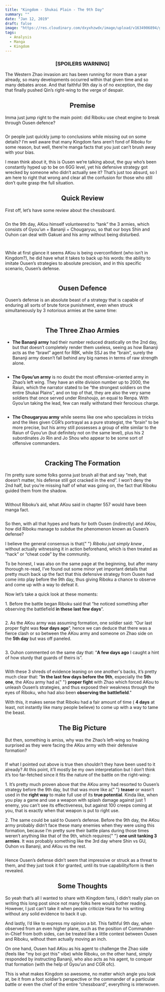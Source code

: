 ```yaml
---
title: "Kingdom - Shukai Plain - The 9th Day"
summary: ""
date: "Jan 12, 2019"
draft: false
image: "https://res.cloudinary.com/dxyxhzwdx/image/upload/v1634906894/gaftonosh/2021/10/3Yb9VFP.webp"
tags:
  - Analysis
  - Manga
  - Kingdom
---
```


<div className="richtext pb-8">
  <center>
    <h3>
      <b>[SPOILERS WARNING]</b>
    </h3>
  </center>
  <p>
    The Western Zhao invasion arc has been running for more than a year already,
    so many developments occurred within that given time and so many debates
    arose. And that faithful 9th day is of no exception, the day that finally
    pushed Qin’s right-wing to the verge of despair.
  </p>
  <center>
    <h2>
      <b>Premise</b>
    </h2>
  </center>
  <p>
    Imma just jump right to the main point: did Riboku use cheat engine to break
    through Ousen defence?
  </p>
  <figure className="kg-card kg-image-card">
    <img
      src="http://testghost.mo.cloudinary.net/image/upload/q_80/v1/gaftonosh/2021/10/image-7.webp"
      alt=""
      height={310}
      loading="lazy"
      width={636}
      className="kg-image hoverZoomLink"
    />
  </figure>
  <p>
    Or people just quickly jump to conclusions while missing out on some
    details? I’m well aware that many Kingdom fans aren’t fond of Riboku for
    some reason, but well, there’re manga facts that you just can’t brush away
    with your bias.
  </p>
  <p>
    I mean think about it, this is Ousen we’re talking about, the guy who’s been
    constantly hyped up to be on 6GG level, yet his defensive strategy got
    wrecked by someone who didn’t actually see it? That’s just too absurd, so I
    am here to right that wrong and clear all the confusion for those who still
    don’t quite grasp the full situation.
  </p>
  <center>
    <h2>
      <b>Quick Review</b>
    </h2>
  </center>
  <p>First off, let’s have some review about the chessboard.</p>
  <figure className="kg-card kg-image-card">
    <img
      src="http://testghost.mo.cloudinary.net/image/upload/q_80/v1/gaftonosh/2021/10/image-8.webp"
      alt=""
      height={545}
      loading="lazy"
      width={362}
      className="kg-image hoverZoomLink"
    />
  </figure>
  <p>
    On the 9th day, AKou himself volunteered to “tank” the 3 armies, which
    consists of Gyou’un + Bananji + Chougaryuu, so that our boys Shin and Ouhon
    can deal with Gakuei and his army without being disturbed.
  </p>
  <figure className="kg-card kg-image-card">
    <img
      src="http://testghost.mo.cloudinary.net/image/upload/q_80/v1/gaftonosh/2021/10/image-9.webp"
      alt=""
      height={302}
      loading="lazy"
      width={630}
      className="kg-image hoverZoomLink"
    />
  </figure>
  <figure className="kg-card kg-image-card">
    <img
      src="http://testghost.mo.cloudinary.net/image/upload/q_80/v1/gaftonosh/2021/10/image-10.webp"
      alt=""
      height={178}
      loading="lazy"
      width={630}
      className="kg-image hoverZoomLink"
    />
  </figure>
  <p>
    While at first glance it seems AKou is being overconfident (who isn’t in
    Kingdom?), he did have what it takes to back up his words: the ability to
    imitate Ousen’s strategies to absolute precision, and in this specific
    scenario, Ousen’s defense.
  </p>
  <figure className="kg-card kg-image-card">
    <img
      src="http://testghost.mo.cloudinary.net/image/upload/q_80/v1/gaftonosh/2021/10/image-11.webp"
      alt=""
      height={513}
      loading="lazy"
      width={414}
      className="kg-image hoverZoomLink"
    />
  </figure>
  <center>
    <h2>
      <b>Ousen Defence</b>
    </h2>
  </center>
  <p>
    Ousen’s defense is an absolute beast of a strategy that is capable of
    enduring all sorts of brute force punishment, even when struck
    simultaneously by 3 notorious armies at the same time:
  </p>
  <figure className="kg-card kg-width-wide kg-gallery-card">
    <div className="kg-gallery-container">
      <div className="kg-gallery-row">
        <div className="kg-gallery-image">
          <img
            src="http://testghost.mo.cloudinary.net/image/upload/q_80/v1/gaftonosh/2021/10/image-12-2.webp"
            alt=""
            height={497}
            loading="lazy"
            width={641}
            className="hoverZoomLink"
          />
        </div>
        <div className="kg-gallery-image">
          <img
            src="http://testghost.mo.cloudinary.net/image/upload/q_80/v1/gaftonosh/2021/10/image-13-2.webp"
            alt=""
            height={466}
            loading="lazy"
            width={679}
            className="hoverZoomLink"
          />
        </div>
      </div>
    </div>
  </figure>
  <center>
    <h2>
      <b>The Three Zhao Armies</b>
    </h2>
  </center>
  <ul>
    <li>
      <strong>The Bananji army</strong> had their number reduced drastically on
      the 2nd day, but that doesn’t completely render them useless, seeing as
      how Bananji acts as the “brawl” agent for RBK, while SSJ as the “brain”,
      surely the Bananji army doesn’t fall behind any big names in terms of raw
      strength alone.
    </li>
  </ul>
  <figure className="kg-card kg-image-card kg-width-wide">
    <img
      src="http://testghost.mo.cloudinary.net/image/upload/q_80/v1/gaftonosh/2021/10/Kingdom_v51_c557_178--2-.webp"
      alt=""
      height={544}
      loading="lazy"
      width={842}
      className="kg-image hoverZoomLink"
    />
  </figure>
  <ul>
    <li>
      <strong>The Gyou’un army</strong> is no doubt the most offensive-oriented
      army in Zhao’s left wing. They have an elite division number up to 2000,
      the Raiun, which the narrator stated to be “the strongest soldiers on the
      entire Shukai Plains”, and on top of that, they are also the very same
      soldiers that once served under Rinshoujo, an equal to Renpa. With Gyou’un
      taking the lead, few can really withstand their ferocious charge.
    </li>
  </ul>
  <figure className="kg-card kg-width-wide kg-gallery-card">
    <div className="kg-gallery-container">
      <div className="kg-gallery-row">
        <div className="kg-gallery-image">
          <img
            src="http://testghost.mo.cloudinary.net/image/upload/q_80/v1/gaftonosh/2021/10/kkd1.webp"
            alt=""
            height={766}
            loading="lazy"
            width={869}
            className="hoverZoomLink"
          />
        </div>
        <div className="kg-gallery-image">
          <img
            src="http://testghost.mo.cloudinary.net/image/upload/q_80/v1/gaftonosh/2021/10/kd2.webp"
            alt=""
            height={557}
            loading="lazy"
            width={633}
            className="hoverZoomLink"
          />
        </div>
      </div>
    </div>
  </figure>
  <ul>
    <li>
      <strong>The Chougaryuu army</strong> while seems like one who specializes
      in tricks and the likes given CGR’s portrayal as a pure strategist, the
      “brain” to be more precise, but his army still possesses a group of elite
      similar to the Raiun of Gyou’un (but definitely not on the same level),
      plus his 2 subordinates Jo Rin and Jo Shou who appear to be some sort of
      offensive commanders.
    </li>
  </ul>
  <figure className="kg-card kg-width-wide kg-gallery-card">
    <div className="kg-gallery-container">
      <div className="kg-gallery-row">
        <div className="kg-gallery-image">
          <img
            src="http://testghost.mo.cloudinary.net/image/upload/q_80/v1/gaftonosh/2021/10/kd3.webp"
            alt=""
            height={330}
            loading="lazy"
            width={383}
            className="hoverZoomLink"
          />
        </div>
        <div className="kg-gallery-image">
          <img
            src="http://testghost.mo.cloudinary.net/image/upload/q_80/v1/gaftonosh/2021/10/kd4.webp"
            alt=""
            height={339}
            loading="lazy"
            width={590}
            className="hoverZoomLink"
          />
        </div>
      </div>
    </div>
  </figure>
  <center>
    <h2>
      <b>Cracking The Formation</b>
    </h2>
  </center>
  <p>
    I’m pretty sure some folks gonna just brush all that and say “meh, that
    doesn’t matter, his defense still got cracked in the end”. I won’t deny the
    2nd half, but you’re missing half of what was going on, the fact that Riboku
    guided them from the shadow.
  </p>
  <figure className="kg-card kg-image-card">
    <img
      src="http://testghost.mo.cloudinary.net/image/upload/q_80/v1/gaftonosh/2021/10/image-14.webp"
      alt=""
      height={915}
      loading="lazy"
      width={611}
      className="kg-image hoverZoomLink"
    />
  </figure>
  <p>
    Without Riboku’s aid, what AKou said in chapter 557 would have been manga
    fact.
  </p>
  <figure className="kg-card kg-image-card">
    <img
      src="http://testghost.mo.cloudinary.net/image/upload/q_80/v1/gaftonosh/2021/10/image-15.webp"
      alt=""
      height={569}
      loading="lazy"
      width={664}
      className="kg-image hoverZoomLink"
    />
  </figure>
  <p>
    So then, with all that hypes and feats for both Ousen (indirectly) and AKou,
    how did Riboku manage to subdue the phenomenon known as Ousen’s defense?
  </p>
  <p>
    I believe the general consensus is that{" "}
    <em>
      <em>Riboku just simply knew</em>
    </em>
    , without actually witnessing it in action beforehand, which is then treated
    as “hack” or “cheat code” by the community.
  </p>
  <p>
    To be honest, I was also on the same page at the beginning, but after many
    thorough re-read, I’ve found out some minor yet important details that
    pretty much back up the fact that this defensive strategy from Ousen had
    come into play before the 9th day, thus giving Riboku a chance to observe
    and come up with a way to defeat it.
  </p>
  <p>Now let’s take a quick look at these moments:</p>
  <p>
    1. Before the battle began Riboku said that “he noticed something after
    observing the battlefield <strong>in these last few days</strong>“.
  </p>
  <figure className="kg-card kg-image-card">
    <img
      src="http://testghost.mo.cloudinary.net/image/upload/q_80/v1/gaftonosh/2021/10/image-16.webp"
      alt=""
      height={356}
      loading="lazy"
      width={226}
      className="kg-image hoverZoomLink"
    />
  </figure>
  <p>
    2. As the AKou army was assuming formation, one soldier said: “Our last
    proper fight was <strong>four days ago</strong>“, hence we can deduce that
    there was a fierce clash or so between the AKou army and someone on Zhao
    side on the <strong>5th day</strong> but was off paneled.
  </p>
  <figure className="kg-card kg-image-card">
    <img
      src="http://testghost.mo.cloudinary.net/image/upload/q_80/v1/gaftonosh/2021/10/image-17.webp"
      alt=""
      height={236}
      loading="lazy"
      width={408}
      className="kg-image hoverZoomLink"
    />
  </figure>
  <p>
    3. Ouhon commented on the same day that: “<strong>A few days ago</strong> I
    caught a hint of how sturdy that guards of theirs is”.
  </p>
  <figure className="kg-card kg-image-card">
    <img
      src="http://testghost.mo.cloudinary.net/image/upload/q_80/v1/gaftonosh/2021/10/image-18.webp"
      alt=""
      height={160}
      loading="lazy"
      width={287}
      className="kg-image hoverZoomLink"
    />
  </figure>
  <p>
    With these 3 shreds of evidence leaning on one another's backs, it’s pretty
    much clear that: "<strong>In the last few days before the 9th</strong>,
    especially the <strong>5th one</strong>, the AKou army had a{" "}
    <strong>proper fight</strong> with Zhao which forced AKou to unleash Ousen’s
    strategies, and thus exposed their weakness through the eyes of Riboku, who
    had also been <strong>observing the battlefield</strong>."
  </p>
  <p>
    With this, it makes sense that Riboku had a fair amount of time (
    <strong>4 days</strong> at least, not instantly like many people believe) to
    come up with a way to tame the beast.
  </p>
  <center>
    <h2>
      <b>The Big Picture</b>
    </h2>
  </center>
  <p>
    But then, something is amiss, why was the Zhao’s left-wing so freaking
    surprised as they were facing the AKou army with their defensive formation?
  </p>
  <figure className="kg-card kg-image-card">
    <img
      src="http://testghost.mo.cloudinary.net/image/upload/q_80/v1/gaftonosh/2021/10/image-19.webp"
      alt=""
      height={928}
      loading="lazy"
      width={639}
      className="kg-image hoverZoomLink"
    />
  </figure>
  <p>
    If what I pointed out above is true then shouldn’t they have been used to it
    already? At this point, it’ll mostly be my own interpretation but I don’t
    think it’s too far-fetched since it fits the nature of the battle on the
    right-wing:
  </p>
  <p>
    1. It’s pretty much proven above that the AKou army had resorted to Ousen’s
    strategy before the 9th day, but that was more like a{" "}
    <strong>teaser </strong>or wasn’t used in the <strong>right way</strong> to
    make full use of its <strong>true potential</strong>. Kinda like, when you
    play a game and use a weapon with splash damage against just 1 enemy, you
    can’t see its effectiveness, but against 100 creeps coming at you, that is
    exactly when that weapon is put to right use.
  </p>
  <p>
    2. The same could be said to Ousen’s defense. Before the 9th day, the AKou
    army probably didn’t face these many enemies when they were using this
    formation, because I’m pretty sure their battle plans during those times
    weren’t anything like that of the 9th, which requires{" "}
    <strong>one unit tanking 3 armies</strong>. It was probably something like
    the 3rd day where Shin vs GU, Ouhon vs Bananji, and AKou vs the rest.
  </p>
  <figure className="kg-card kg-image-card">
    <img
      src="http://testghost.mo.cloudinary.net/image/upload/q_80/v1/gaftonosh/2021/10/image-20.webp"
      alt=""
      height={452}
      loading="lazy"
      width={638}
      className="kg-image hoverZoomLink"
    />
  </figure>
  <p>
    Hence Ousen’s defense didn’t seem that impressive or struck as a threat to
    them, and they just took it for granted, until its true capability/form is
    then revealed.
  </p>
  <center>
    <h2>
      <b>Some Thoughts</b>
    </h2>
  </center>
  <p>
    So yeah that’s all I wanted to share with Kingdom fans, I didn’t really plan
    on writing this long post since not many folks here would bother reading.
    However, I just can’t take it when people criticize Hara for his writing
    without any solid evidence to back it up.
  </p>
  <p>
    And lastly, I’d like to express my opinion a bit. This faithful 9th day,
    when observed from an even higher plane, such as the position of
    Commander-in-Chief from both sides, can be treated like a little contest
    between Ousen and Riboku, without them actually moving an inch.
  </p>
  <p>
    On one hand, Ousen had AKou as his agent to challenge the Zhao side (feels
    like "my boi got this" vibe) while Riboku, on the other hand, simply
    responded by instructing Bananji, who also acts as his agent, to conquer
    that formation (with the help of Gyou’un and CGR ofc).
  </p>
  <p>
    This is what makes Kingdom so awesome, no matter which angle you look at, be
    it from a foot soldier’s perspective or the commander of a particular battle
    or even the chief of the entire “chessboard”, everything is interwoven.
  </p>
</div>
